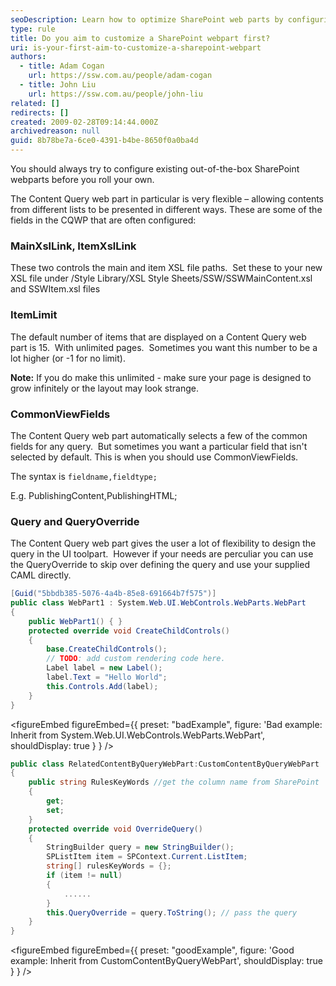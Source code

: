 ```yaml
---
seoDescription: Learn how to optimize SharePoint web parts by configuring settings like XSL paths, item limits, view fields, and query overrides before developing custom solutions.
type: rule
title: Do you aim to customize a SharePoint webpart first?
uri: is-your-first-aim-to-customize-a-sharepoint-webpart
authors:
  - title: Adam Cogan
    url: https://ssw.com.au/people/adam-cogan
  - title: John Liu
    url: https://ssw.com.au/people/john-liu
related: []
redirects: []
created: 2009-02-28T09:14:44.000Z
archivedreason: null
guid: 8b78be7a-6ce0-4391-b4be-8650f0a0ba4d
---
```


You should always try to configure existing out-of-the-box SharePoint webparts before you roll your own.

The Content Query web part in particular is very flexible – allowing contents from different lists to be presented in different ways.
These are some of the fields in the CQWP that are often configured:

### MainXslLink, ItemXslLink

These two controls the main and item XSL file paths.  Set these to your new XSL file under /Style Library/XSL Style Sheets/SSW/SSWMainContent.xsl and SSWItem.xsl files

### ItemLimit

The default number of items that are displayed on a Content Query web part is 15.  With unlimited pages.  Sometimes you want this number to be a lot higher (or -1 for no limit).

**Note:** If you do make this unlimited - make sure your page is designed to grow infinitely or the layout may look strange.

### CommonViewFields

The Content Query web part automatically selects a few of the common fields for any query.  But sometimes you want a particular field that isn't selected by default. This is when you should use CommonViewFields.

The syntax is `fieldname,fieldtype;`

E.g. PublishingContent,PublishingHTML;

### Query and QueryOverride

The Content Query web part gives the user a lot of flexibility to design the query in the UI toolpart.  However if your needs are perculiar you can use the QueryOverride to skip over defining the query and use your supplied CAML directly.

```csharp
[Guid("5bbdb385-5076-4a4b-85e8-691664b7f575")]
public class WebPart1 : System.Web.UI.WebControls.WebParts.WebPart
{
    public WebPart1() { }
    protected override void CreateChildControls()
    {
        base.CreateChildControls();
        // TODO: add custom rendering code here.
        Label label = new Label();
        label.Text = "Hello World";
        this.Controls.Add(label);
    }
}
```

<figureEmbed figureEmbed={{
  preset: "badExample",
  figure: 'Bad example: Inherit from System.Web.UI.WebControls.WebParts.WebPart',
  shouldDisplay: true
} } />


```csharp
public class RelatedContentByQueryWebPart:CustomContentByQueryWebPart
{
    public string RulesKeyWords //get the column name from SharePoint
    {
        get;
        set;
    }
    protected override void OverrideQuery()
    {
        StringBuilder query = new StringBuilder();
        SPListItem item = SPContext.Current.ListItem;
        string[] rulesKeyWords = {};
        if (item != null)
        {
            ......
        }
        this.QueryOverride = query.ToString(); // pass the query
    }
}
```

<figureEmbed figureEmbed={{
  preset: "goodExample",
  figure: 'Good example: Inherit from CustomContentByQueryWebPart',
  shouldDisplay: true
} } />

